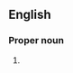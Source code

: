 ==English==

===Proper noun===
{{en-proper noun}}

# {{lb|en|sports}} {{initialism of|en|w:International Association of Athletics Federations|International Association of Athletics Federations}}